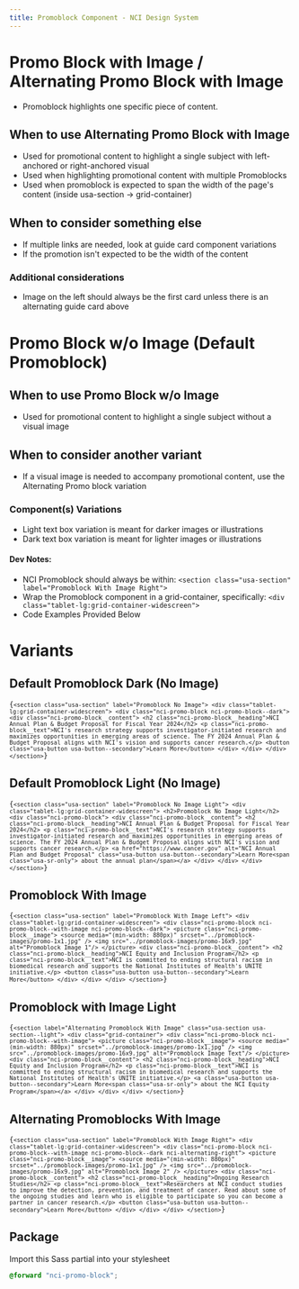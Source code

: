 ```yaml
---
title: Promoblock Component - NCI Design System
---
```


# Promo Block with Image / Alternating Promo Block with Image

- Promoblock highlights one specific piece of content.

## When to use Alternating Promo Block with Image

- Used for promotional content to highlight a single subject with left-anchored or right-anchored visual
- Used when highlighting promotional content with multiple Promoblocks
- Used when promoblock is expected to span the width of the page's content (inside usa-section -> grid-container)

## When to consider something else

- If multiple links are needed, look at guide card component variations
- If the promotion isn't expected to be the width of the content

### Additional considerations

- Image on the left should always be the first card unless there is an alternating guide card above
  <br />

# Promo Block w/o Image (Default Promoblock)

## When to use Promo Block w/o Image

- Used for promotional content to highlight a single subject without a visual image

## When to consider another variant

- If a visual image is needed to accompany promotional content, use the Alternating Promo block variation

### Component(s) Variations

- Light text box variation is meant for darker images or illustrations
- Dark text box variation is meant for lighter images or illustrations

#### Dev Notes:

- NCI Promoblock should always be within: `<section class="usa-section" label="Promoblock With Image Right">`
- Wrap the Promoblock component in a grid-container, specifically: `<div class="tablet-lg:grid-container-widescreen">`
- Code Examples Provided Below

# Variants

## Default Promoblock Dark (No Image)

<Code className="html">{`
    <section class="usa-section" label="Promoblock No Image">
        <div class="tablet-lg:grid-container-widescreen">
            <div class="nci-promo-block nci-promo-block--dark">
                <div class="nci-promo-block__content">
                    <h2 class="nci-promo-block__heading">NCI Annual Plan & Budget Proposal for Fiscal Year 2024</h2>
                    <p class="nci-promo-block__text">NCI's research strategy supports investigator-initiated research and maximizes opportunities in emerging areas of science. The FY 2024 Annual Plan & Budget Proposal aligns with NCI's vision and supports cancer research.</p>
                    <button class="usa-button usa-button--secondary">Learn More</button>
                </div>
            </div>
        </div>
    </section>
`}</Code>

## Default Promoblock Light (No Image)

<Code className="html">{`
    <section class="usa-section" label="Promoblock No Image Light">
        <div class="tablet-lg:grid-container-widescreen">
            <h2>Promoblock No Image Light</h2>
            <div class="nci-promo-block">
                <div class="nci-promo-block__content">
                    <h2 class="nci-promo-block__heading">NCI Annual Plan & Budget Proposal for Fiscal Year 2024</h2>
                    <p class="nci-promo-block__text">NCI's research strategy supports investigator-initiated research and maximizes opportunities in emerging areas of science. The FY 2024 Annual Plan & Budget Proposal aligns with NCI's vision and supports cancer research.</p>
                    <a href="https://www.cancer.gov" alt="NCI Annual Plan and Budget Proposal" class="usa-button usa-button--secondary">Learn More<span class="usa-sr-only"> about the annual plan</span></a>
                </div>
            </div>
        </div>
    </section>
`}</Code>

## Promoblock With Image

<Code className="html">{`
    <section class="usa-section" label="Promoblock With Image Left">
        <div class="tablet-lg:grid-container-widescreen">
            <div class="nci-promo-block nci-promo-block--with-image nci-promo-block--dark">
                <picture class="nci-promo-block__image">
                    <source
                        media="(min-width: 880px)"
                        srcset="../promoblock-images/promo-1x1.jpg"
                    />
                    <img src="../promoblock-images/promo-16x9.jpg" alt="Promoblock Image 1"/>
                </picture>
                <div class="nci-promo-block__content">
                    <h2 class="nci-promo-block__heading">NCI Equity and Inclusion Program</h2>
                    <p class="nci-promo-block__text">NCI is committed to ending structural racism in biomedical research and supports the National Institutes of Health's UNITE initiative.</p>
                    <button class="usa-button usa-button--secondary">Learn More</button>
                </div>
            </div>
        </div>
    </section>
`}</Code>

## Promoblock with Image Light

<Code className="html">{`
    <section label="Alternating Promoblock With Image" class="usa-section usa-section--light">
        <div class="grid-container">
            <div class="nci-promo-block nci-promo-block--with-image">
                <picture class="nci-promo-block__image">
                    <source
                        media="(min-width: 880px)"
                        srcset="../promoblock-images/promo-1x1.jpg"
                    />
                    <img src="../promoblock-images/promo-16x9.jpg" alt="Promoblock Image Text"/>
                </picture>
                <div class="nci-promo-block__content">
                    <h2 class="nci-promo-block__heading">NCI Equity and Inclusion Program</h2>
                    <p class="nci-promo-block__text">NCI is committed to ending structural racism in biomedical research and supports the National Institutes of Health's UNITE initiative.</p>
                    <a class="usa-button usa-button--secondary">Learn More<span class="usa-sr-only"> about the NCI Equity Program</span></a>
                </div>
            </div>
        </div>
    </section>
`}</Code>

## Alternating Promoblocks With Image

<Code className="html">{`
    <section class="usa-section" label="Promoblock With Image Right">
        <div class="tablet-lg:grid-container-widescreen">
            <div class="nci-promo-block nci-promo-block--with-image nci-promo-block--dark nci-alternating-right">
                <picture class="nci-promo-block__image">
                    <source
                        media="(min-width: 880px)"
                        srcset="../promoblock-images/promo-1x1.jpg"
                    />
                    <img src="../promoblock-images/promo-16x9.jpg" alt="Promoblock Image 2" />
                </picture>
                <div class="nci-promo-block__content">
                    <h2 class="nci-promo-block__heading">Ongoing Research Studies</h2>
                    <p class="nci-promo-block__text">Researchers at NCI conduct studies to improve the detection, prevention, and treatment of cancer. Read about some of the ongoing studies and learn who is eligible to participate so you can become a partner in cancer research.</p>
                    <button class="usa-button usa-button--secondary">Learn More</button>
                </div>
            </div>
        </div>
    </section>
`}</Code>

## Package

Import this Sass partial into your stylesheet

```scss nopreview
@forward "nci-promo-block";
```
